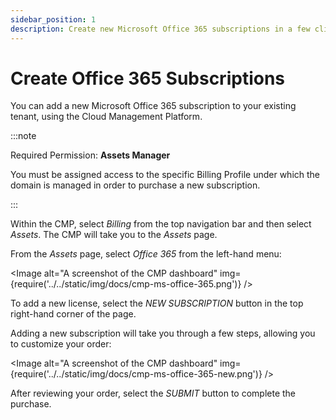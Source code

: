 ```yaml
---
sidebar_position: 1
description: Create new Microsoft Office 365 subscriptions in a few clicks with Cloud Management Platform
---
```


# Create Office 365 Subscriptions

You can add a new Microsoft Office 365 subscription to your existing tenant, using the Cloud Management Platform.

:::note

Required Permission: **Assets Manager**

You must be assigned access to the specific Billing Profile under which the domain is managed in order to purchase a new subscription.

:::

Within the CMP, select _Billing_ from the top navigation bar and then select _Assets_. The CMP will take you to the _Assets_ page.

From the _Assets_ page, select _Office 365_ from the left-hand menu:


<Image
  alt="A screenshot of the CMP dashboard"
  img={require('../../static/img/docs/cmp-ms-office-365.png')}
/>

To add a new license, select the _NEW SUBSCRIPTION_ button in the top right-hand corner of the page.

Adding a new subscription will take you through a few steps, allowing you to customize your order:

<Image
  alt="A screenshot of the CMP dashboard"
  img={require('../../static/img/docs/cmp-ms-office-365-new.png')}
/>

After reviewing your order, select the _SUBMIT_ button to complete the purchase.
